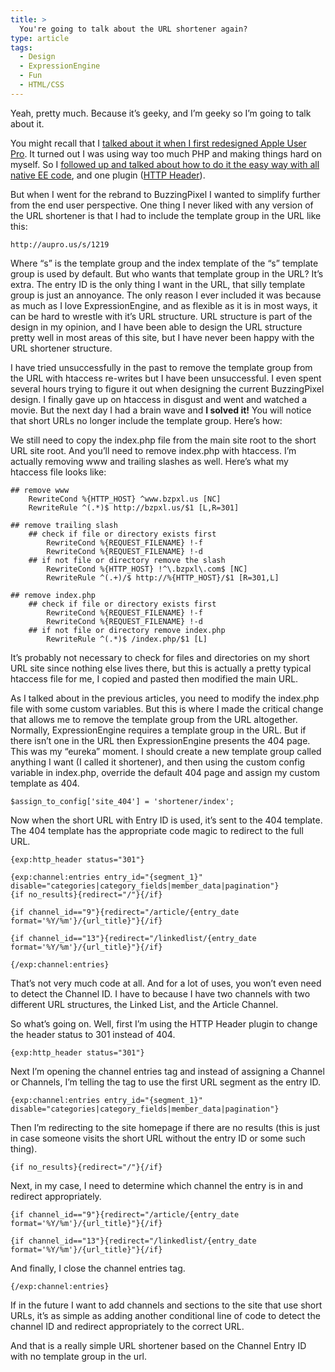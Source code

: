 ```yaml
---
title: >
  You're going to talk about the URL shortener again?
type: article
tags:
  - Design
  - ExpressionEngine
  - Fun
  - HTML/CSS
---
```


Yeah, pretty much. Because it’s geeky, and I’m geeky so I’m going to talk about it.

You might recall that I [talked about it when I first redesigned Apple User Pro](/article/2011/12/just-how-flexible-is-expressionengine). It turned out I was using way too much PHP and making things hard on myself. So I [followed up and talked about how to do it the easy way with all native EE code](/article/2012/02/ee-url-shortener), and one plugin ([HTTP Header](http://devot-ee.com/add-ons/http-header)).

But when I went for the rebrand to BuzzingPixel I wanted to simplify further from the end user perspective. One thing I never liked with any version of the URL shortener is that I had to include the template group in the URL like this:

```
http://aupro.us/s/1219
```

Where “s” is the template group and the index template of the “s” template group is used by default. But who wants that template group in the URL? It’s extra. The entry ID is the only thing I want in the URL, that silly template group is just an annoyance. The only reason I ever included it was because as much as I love ExpressionEngine, and as flexible as it is in most ways, it can be hard to wrestle with it’s URL structure. URL structure is part of the design in my opinion, and I have been able to design the URL structure pretty well in most areas of this site, but I have never been happy with the URL shortener structure.

I have tried unsuccessfully in the past to remove the template group from the URL with htaccess re-writes but I have been unsuccessful. I even spent several hours trying to figure it out when designing the current BuzzingPixel design. I finally gave up on htaccess in disgust and went and watched a movie. But the next day I had a brain wave and **I solved it!** You will notice that short URLs no longer include the template group. Here’s how:

We still need to copy the index.php file from the main site root to the short URL site root. And you’ll need to remove index.php with htaccess. I’m actually removing www and trailing slashes as well. Here’s what my htaccess file looks like:

```
## remove www
    RewriteCond %{HTTP_HOST} ^www.bzpxl.us [NC]
    RewriteRule ^(.*)$ http://bzpxl.us/$1 [L,R=301]

## remove trailing slash
    ## check if file or directory exists first
        RewriteCond %{REQUEST_FILENAME} !-f
        RewriteCond %{REQUEST_FILENAME} !-d
    ## if not file or directory remove the slash
        RewriteCond %{HTTP_HOST} !^\.bzpxl\.com$ [NC]
        RewriteRule ^(.+)/$ http://%{HTTP_HOST}/$1 [R=301,L]

## remove index.php
    ## check if file or directory exists first
        RewriteCond %{REQUEST_FILENAME} !-f
        RewriteCond %{REQUEST_FILENAME} !-d
    ## if not file or directory remove index.php
        RewriteRule ^(.*)$ /index.php/$1 [L]
```

It’s probably not necessary to check for files and directories on my short URL site since nothing else lives there, but this is actually a pretty typical htaccess file for me, I copied and pasted then modified the main URL.

As I talked about in the previous articles, you need to modify the index.php file with some custom variables. But this is where I made the critical change that allows me to remove the template group from the URL altogether. Normally, ExpressionEngine requires a template group in the URL. But if there isn’t one in the URL then ExpressionEngine presents the 404 page. This was my “eureka” moment. I should create a new template group called anything I want (I called it shortener), and then using the custom config variable in index.php, override the default 404 page and assign my custom template as 404.

```
$assign_to_config['site_404'] = 'shortener/index';
```

Now when the short URL with Entry ID is used, it’s sent to the 404 template. The 404 template has the appropriate code magic to redirect to the full URL.

```
{exp:http_header status="301"}

{exp:channel:entries entry_id="{segment_1}" disable="categories|category_fields|member_data|pagination"}
{if no_results}{redirect="/"}{/if}

{if channel_id=="9"}{redirect="/article/{entry_date format='%Y/%m'}/{url_title}"}{/if}

{if channel_id=="13"}{redirect="/linkedlist/{entry_date format='%Y/%m'}/{url_title}"}{/if}

{/exp:channel:entries}
```

That’s not very much code at all. And for a lot of uses, you won’t even need to detect the Channel ID. I have to because I have two channels with two different URL structures, the Linked List, and the Article Channel.

So what’s going on. Well, first I’m using the HTTP Header plugin to change the header status to 301 instead of 404.

```
{exp:http_header status="301"}
```

Next I’m opening the channel entries tag and instead of assigning a Channel or Channels, I’m telling the tag to use the first URL segment as the entry ID.

```
{exp:channel:entries entry_id="{segment_1}" disable="categories|category_fields|member_data|pagination"}
```

Then I’m redirecting to the site homepage if there are no results (this is just in case someone visits the short URL without the entry ID or some such thing).

```
{if no_results}{redirect="/"}{/if}
```

Next, in my case, I need to determine which channel the entry is in and redirect appropriately.

```
{if channel_id=="9"}{redirect="/article/{entry_date format='%Y/%m'}/{url_title}"}{/if}

{if channel_id=="13"}{redirect="/linkedlist/{entry_date format='%Y/%m'}/{url_title}"}{/if}
```

And finally, I close the channel entries tag.

```
{/exp:channel:entries}
```

If in the future I want to add channels and sections to the site that use short URLs, it’s as simple as adding another conditional line of code to detect the channel ID and redirect appropriately to the correct URL.

And that is a really simple URL shortener based on the Channel Entry ID with no template group in the url.
